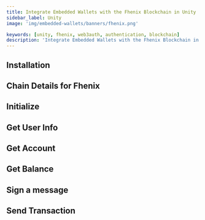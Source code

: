 ```yaml
---
title: Integrate Embedded Wallets with the Fhenix Blockchain in Unity
sidebar_label: Unity
image: 'img/embedded-wallets/banners/fhenix.png'

keywords: [unity, fhenix, web3auth, authentication, blockchain]
description: 'Integrate Embedded Wallets with the Fhenix Blockchain in Unity | Embedded Wallets'
---
```



<SEO
  title="Integrate Embedded Wallets with the Fhenix Blockchain in Unity"
  description="Integrate Embedded Wallets with the Fhenix Blockchain in Unity | Embedded Wallets"
  image="https://docs.metamask.io/img/embedded-wallets/banners/fhenix.png"
  slug="/embedded-wallets/connect-blockchain/evm/fhenix/unity"
/>

## Installation

<InstallationSnippet />

## Chain Details for Fhenix

<ChainDetailsFhenix />

## Initialize

<InitialisationSnippet />

## Get User Info

<UserInfoSnippet />

## Get Account

<GetAccountSnippet />

## Get Balance

<GetBalanceSnippet />

## Sign a message

<SignMessageSnippet />

## Send Transaction

<SendTransactionSnippet />
